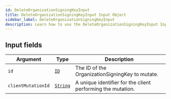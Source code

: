 ```yaml
---
id: DeleteOrganizationSigningKeyInput
title: DeleteOrganizationSigningKeyInput Input Object
sidebar_label: DeleteOrganizationSigningKeyInput
description: Learn how to use the DeleteOrganizationSigningKeyInput Input Object for Builder's API.
---
```


## Input fields

| Argument           | Type                                     | Description                                                 |
| ------------------ | ---------------------------------------- | ----------------------------------------------------------- |
| `id`               | [`ID`](/composer/builder/api/schema/scalar/ID.mdx)         | The ID of the OrganizationSigningKey to mutate.             |
| `clientMutationId` | [`String`](/composer/builder/api/schema/scalar/String.mdx) | A unique identifier for the client performing the mutation. |

